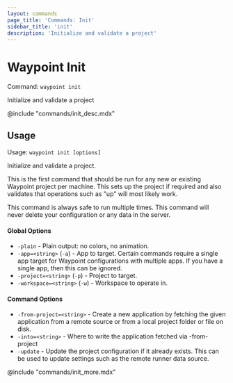```yaml
---
layout: commands
page_title: 'Commands: Init'
sidebar_title: 'init'
description: 'Initialize and validate a project'
---
```


# Waypoint Init

Command: `waypoint init`

Initialize and validate a project

@include "commands/init_desc.mdx"

## Usage

Usage: `waypoint init [options]`

Initialize and validate a project.

This is the first command that should be run for any new or existing
Waypoint project per machine. This sets up the project if required and
also validates that operations such as "up" will most likely work.

This command is always safe to run multiple times. This command will never
delete your configuration or any data in the server.

#### Global Options

- `-plain` - Plain output: no colors, no animation.
- `-app=<string>` (`-a`) - App to target. Certain commands require a single app target for Waypoint configurations with multiple apps. If you have a single app, then this can be ignored.
- `-project=<string>` (`-p`) - Project to target.
- `-workspace=<string>` (`-w`) - Workspace to operate in.

#### Command Options

- `-from-project=<string>` - Create a new application by fetching the given application from a remote source or from a local project folder or file on disk.
- `-into=<string>` - Where to write the application fetched via -from-project
- `-update` - Update the project configuration if it already exists. This can be used to update settings such as the remote runner data source.

@include "commands/init_more.mdx"
